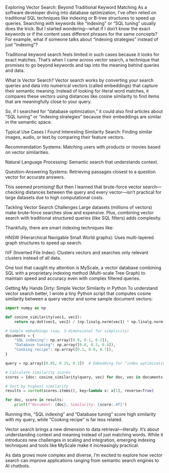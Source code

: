 Exploring Vector Search: Beyond Traditional Keyword Matching
As a software developer diving into database optimization, I’ve often relied on traditional SQL techniques like indexing or B-tree structures to speed up queries. Searching with keywords like “indexing” or “SQL tuning” usually does the trick. But I started wondering—what if I don’t know the exact keywords or if the content uses different phrases for the same concepts? For example, what if someone talks about “indexing strategies” instead of just “indexing”?

Traditional keyword search feels limited in such cases because it looks for exact matches. That’s when I came across vector search, a technique that promises to go beyond keywords and tap into the meaning behind queries and data.

What Is Vector Search?
Vector search works by converting your search queries and data into numerical vectors (called embeddings) that capture their semantic meaning. Instead of looking for literal word matches, it compares these vectors using distances like cosine similarity to find items that are meaningfully close to your query.

So, if I searched for “database optimization,” it could also find articles about “SQL tuning” or “indexing strategies” because their embeddings are similar in the semantic space.

Typical Use Cases I Found Interesting
Similarity Search: Finding similar images, audio, or text by comparing their feature vectors.

Recommendation Systems: Matching users with products or movies based on vector similarities.

Natural Language Processing: Semantic search that understands context.

Question-Answering Systems: Retrieving passages closest to a question vector for accurate answers.

This seemed promising! But then I learned that brute-force vector search—checking distances between the query and every vector—isn’t practical for large datasets due to high computational costs.

Tackling Vector Search Challenges
Large datasets (millions of vectors) make brute-force searches slow and expensive. Plus, combining vector search with traditional structured queries (like SQL filters) adds complexity.

Thankfully, there are smart indexing techniques like:

HNSW (Hierarchical Navigable Small World graphs): Uses multi-layered graph structures to speed up search.

IVF (Inverted File Index): Clusters vectors and searches only relevant clusters instead of all data.

One tool that caught my attention is MyScale, a vector database combining SQL with a proprietary indexing method (Multi-scale Tree Graph) to maintain speed and accuracy even with complex filtered queries.


Getting My Hands Dirty: Simple Vector Similarity in Python
To understand vector search better, I wrote a tiny Python script that computes cosine similarity between a query vector and some sample document vectors:

```python 
import numpy as np

def cosine_similarity(vec1, vec2):
    return np.dot(vec1, vec2) / (np.linalg.norm(vec1) * np.linalg.norm(vec2))

# Sample embeddings (say, 3-dimensional for simplicity)
documents = {
    "SQL indexing": np.array([0.9, 0.1, 0.2]),
    "Database tuning": np.array([0.8, 0.3, 0.4]),
    "Cooking recipe": np.array([0.1, 0.9, 0.7]),
}

query = np.array([0.85, 0.15, 0.3])  # Embedding for "index optimization"

# Calculate similarity scores
scores = {doc: cosine_similarity(query, vec) for doc, vec in documents.items()}

# Sort by highest similarity
results = sorted(scores.items(), key=lambda x: x[1], reverse=True)

for doc, score in results:
    print(f"Document: {doc}, Similarity: {score:.4f}")

```
Running this, “SQL indexing” and “Database tuning” score high similarity with my query, while “Cooking recipe” is far less related.

Vector search brings a new dimension to data retrieval—literally. It’s about understanding context and meaning instead of just matching words. While it introduces new challenges in scaling and integration, emerging indexing techniques and tools like MyScale make it increasingly practical.

As data grows more complex and diverse, I’m excited to explore how vector search can improve applications ranging from semantic search engines to AI chatbots.

